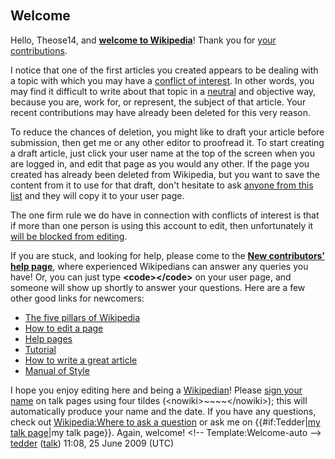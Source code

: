 <article id="23385099" title=User talk:Theose14>
	<talkpage id="23385099" title="User talk:Theose14">


== Welcome ==
Hello, Theose14, and '''[[Wikipedia:Welcome, newcomers|welcome to Wikipedia]]'''! Thank you for [[Special:Contributions/{{PAGENAME}}|your contributions]].

I notice that one of the first articles you created appears to be dealing with a topic with which you may have a [[WP:COI|conflict of interest]]. In other words, you may find it difficult to write about that topic in a [[WP:NPOV|neutral]] and objective way, because you are, work for, or represent, the subject of that article. Your recent contributions may have already been deleted for this very reason. 

To reduce the chances of deletion, you might like to draft your article before submission, then get me or any other editor to proofread it. To start creating a draft article, just click your user name at the top of the screen when you are logged in, and edit that page as you would any other. If the page you created has already been deleted from Wikipedia, but you want to save the content from it to use for that draft, don't hesitate to ask [[:Category:Wikipedia administrators who will provide copies of deleted articles|anyone from this list]] and they will copy it to your user page.

The one firm rule we do have in connection with conflicts of interest is that if more than one person is using this account to edit, then unfortunately it [[WP:NOSHARE|will be blocked from editing]].

If you are stuck, and looking for help, please come to the '''[[Wikipedia:New contributors' help page|New contributors' help page]]''', where experienced Wikipedians can answer any queries you have! Or, you can just type '''&lt;code&gt;{{tl|helpme}}&lt;/code&gt;''' on your user page, and someone will show up shortly to answer your questions. Here are a few other good links for newcomers:
*[[Wikipedia:Five pillars|The five pillars of Wikipedia]]
*[[Wikipedia:How to edit a page|How to edit a page]]
*[[Help:Contents|Help pages]]
*[[Wikipedia:Tutorial|Tutorial]]
*[[Wikipedia:How to write a great article|How to write a great article]]
*[[Wikipedia:Manual of Style|Manual of Style]]
I hope you enjoy editing here and being a [[Wikipedia:Wikipedians|Wikipedian]]! Please [[Wikipedia:Sign your posts on talk pages|sign your name]] on talk pages using four tildes (&lt;nowiki&gt;~~~~&lt;/nowiki&gt;); this will automatically produce your name and the date. If you have any questions, check out [[Wikipedia:Where to ask a question]] or ask me on {{#if:Tedder|[[user talk:Tedder|my talk page]]|my talk page}}. Again, welcome! &lt;!-- Template:Welcome-auto --&gt; 
[[User:Tedder|tedder]] ([[User talk:Tedder|talk]]) 11:08, 25 June 2009 (UTC)
	</talkpage>
</article>